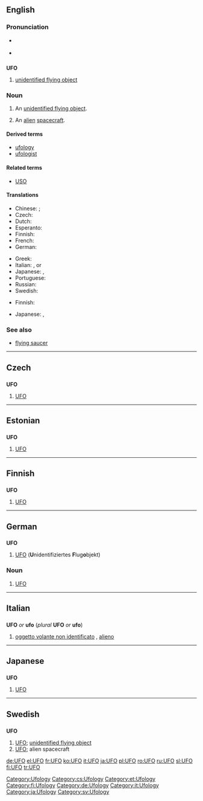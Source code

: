 {{also|ufo}}
==English==

===Pronunciation===
* {{a|UK}} {{IPA|/ju ɛf 'əʊ/}}
* {{a|US}} {{IPA|/ju ɛf 'oʊ/}}

==={{initialism}}===
'''UFO'''

# [[unidentified flying object]]

===Noun===
{{en-noun}}

# An [[unidentified flying object]].
# {{informal}} An [[alien]] [[spacecraft]].

====Derived terms====
* [[ufology]]
* [[ufologist]]

====Related terms====
* [[USO]]

====Translations====
{{trans-top|an unidentified flying object}}
* Chinese: {{t|cmn|不明飞行物|sc=Hani|xs=Mandarin}}; {{t|cmn|飞碟|sc=Hani|xs=Mandarin}}
* Czech: {{t-|cs|UFO|n}}
* Dutch: {{t-|nl|ufo|m}}
* Esperanto: {{t-|eo|NIFO|xs=Esperanto}}
* Finnish: {{t+|fi|UFO}}
* French: {{t+|fr|OVNI|m}}
* German: {{t+|de|UFO|n}}
{{trans-mid}}
* Greek: {{t+|el|ούφο|n|tr=oúfo|sc=Grek}}
* Italian: {{t+|it|UFO|m}}, {{t-|it|ufo|m}} or {{t-|it|OVNI}}
* Japanese: {{t+|ja|UFO|tr=Yūfō}}, {{t|ja|未確認飛行物体|tr=[[みかくにんひこうぶったい]], mikakunin hikō buttai|sc=Jpan}}
* Portuguese: {{t+|pt|OVNI}}
* Russian: {{t+|ru|НЛО|sc=Cyrl}}
* Swedish: {{t-|sv|UFO|n}}
{{trans-bottom}}

{{trans-top|alien spacecraft}}
* Finnish: {{t+|fi|ufo}}
{{trans-mid}}
* Japanese: {{t|ja|UFO|tr=Yūfō}}, {{t|ja|宇宙船|tr=uchūsen|sc=Jpan}}
{{trans-bottom}}

===See also===
* [[flying saucer]]

[[Category:Ufology]]

----

==Czech==

==={{initialism|Czech}}===
'''UFO'''

# [[#English|UFO]]

[[Category:cs:Ufology]]

----

==Estonian==

==={{initialism|Estonian}}===
'''UFO'''

# [[#English|UFO]]

[[Category:et:Ufology]]

----

==Finnish==

==={{initialism|Finnish}}===
'''UFO'''

# [[#English|UFO]] {{i|unidentified flying object}}

[[Category:fi:Ufology]]

----

==German==

==={{initialism|German}}===
'''UFO'''

# [[#English|UFO]] ('''U'''nidentifiziertes '''F'''lug'''o'''bjekt)

===Noun===
{{de-noun-n|genitive=UFOs|plural=UFOs}}

# [[#English|UFO]]

[[Category:de:Ufology]]

----

==Italian==

==={{initialism|Italian}}===
'''UFO''' ''or'' '''ufo''' (''plural'' '''UFO''' ''or'' '''ufo''')

# [[oggetto volante non identificato]] {{m}}, [[alieno]] {{m}}

[[Category:it:Ufology]]

----

==Japanese==

==={{initialism|Japanese}}===
'''UFO'''

# [[#English|UFO]]

[[Category:ja:Ufology]]

----

==Swedish==

==={{abbreviation|Swedish}}===
'''UFO''' {{n}}

# [[#English|UFO]]; [[unidentified flying object]]
# [[#English|UFO]]; alien spacecraft

[[Category:sv:Ufology]]

[[de:UFO]]
[[el:UFO]]
[[fr:UFO]]
[[ko:UFO]]
[[it:UFO]]
[[ja:UFO]]
[[pl:UFO]]
[[ro:UFO]]
[[ru:UFO]]
[[sl:UFO]]
[[fi:UFO]]
[[tr:UFO]]